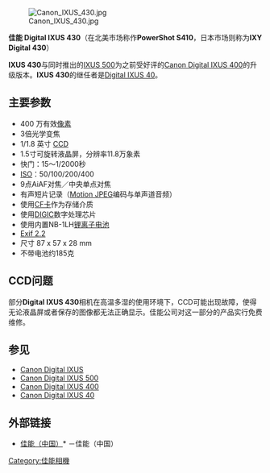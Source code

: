 [[File:Canon_IXUS_430.jpg|right]]

'''佳能 Digital IXUS 430'''（在北美市场称作'''PowerShot S410'''，日本市场则称为'''IXY Digital 430'''）

'''IXUS 430'''与同时推出的[[Canon_Digital_IXUS_500|IXUS 500]]为之前受好评的[[Canon_Digital_IXUS_400|Canon Digital IXUS 400]]的升级版本。'''IXUS 430'''的继任者是[[Canon_Digital_IXUS_40|Digital IXUS 40]]。
== 主要参数 ==
*400 万有效[[像素|像素]]
*3倍光学变焦
*1/1.8 英寸 [[CCD|CCD]]
*1.5寸可旋转液晶屏，分辨率11.8万象素
*快门：15～1/2000秒
*[[ISO|ISO]]：50/100/200/400
*9点AiAF对焦／中央单点对焦
*有声短片记录（[[Motion_JPEG|Motion JPEG]]编码与单声道音频）
*使用[[CF卡|CF卡]]作为存储介质
*使用[[DIGIC|DIGIC]]数字处理芯片
*使用内置NB-1LH[[锂离子电池|锂离子电池]]
*[[EXIF|Exif 2.2]]
*尺寸 87 x 57 x 28 mm
*不带电池约185克
== CCD问题 ==
部分'''Digital IXUS 430'''相机在高温多湿的使用环境下，CCD可能出现故障，使得无论液晶屏或者保存的图像都无法正确显示。佳能公司对这一部分的产品实行免费维修。
== 参见 ==
*[[Canon_Digital_IXUS|Canon Digital IXUS]]
*[[Canon_Digital_IXUS_500|Canon Digital IXUS 500]]
*[[Canon_Digital_IXUS_400|Canon Digital IXUS 400]]
*[[Canon_Digital_IXUS_40|Canon Digital IXUS 40]]
== 外部链接 ==
*[http://www.canon.com.cn 佳能（中国）]* {{Wayback|url=http://www.canon.com.cn/ |date=20070222004926 }}－佳能（中国）

[[Category:佳能相機|Category:佳能相機]]
